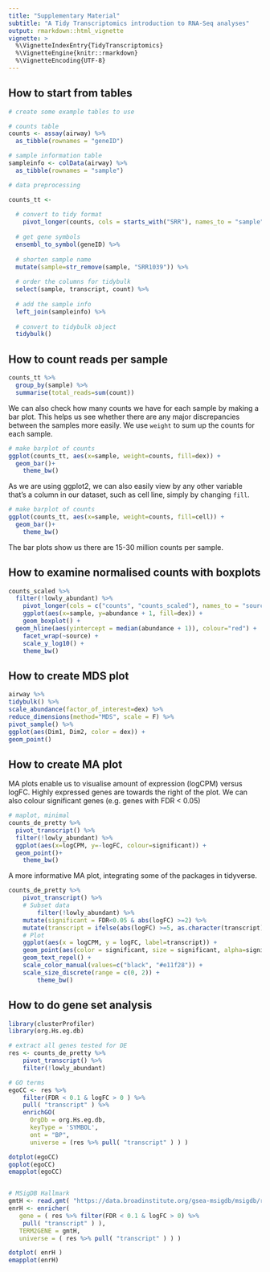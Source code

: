 ```yaml
---
title: "Supplementary Material"
subtitle: "A Tidy Transcriptomics introduction to RNA-Seq analyses"
output: rmarkdown::html_vignette
vignette: >
  %\VignetteIndexEntry{TidyTranscriptomics}
  %\VignetteEngine{knitr::rmarkdown}
  %\VignetteEncoding{UTF-8}
---
```


## How to start from tables

```r
# create some example tables to use

# counts table
counts <- assay(airway) %>%
  as_tibble(rownames = "geneID")

# sample information table
sampleinfo <- colData(airway) %>%
  as_tibble(rownames = "sample")

# data preprocessing

counts_tt <- 
  
  # convert to tidy format
	pivot_longer(counts, cols = starts_with("SRR"), names_to = "sample", values_to = "count") %>%
  
  # get gene symbols
  ensembl_to_symbol(geneID) %>%
  
  # shorten sample name
  mutate(sample=str_remove(sample, "SRR1039")) %>%
  
  # order the columns for tidybulk
  select(sample, transcript, count) %>%
  
  # add the sample info
  left_join(sampleinfo) %>%
  
  # convert to tidybulk object
  tidybulk()
```

## How to count reads per sample

```r
counts_tt %>% 
  group_by(sample) %>% 
  summarise(total_reads=sum(count))
```

We can also check how many counts we have for each sample by making a bar plot. This helps us see whether there are any major discrepancies between the samples more easily. We use `weight` to sum up the counts for each sample.

```r
# make barplot of counts
ggplot(counts_tt, aes(x=sample, weight=counts, fill=dex)) + 
  geom_bar()+
	theme_bw()
```

As we are using ggplot2, we can also easily view by any other variable that's a column in our dataset, such as cell line, simply by changing `fill`.

```r
# make barplot of counts
ggplot(counts_tt, aes(x=sample, weight=counts, fill=cell)) + 
  geom_bar()+
	theme_bw()
```

The bar plots show us there are 15-30 million counts per sample.


## How to examine normalised counts with boxplots

```r
counts_scaled %>%
  filter(!lowly_abundant) %>%
	pivot_longer(cols = c("counts", "counts_scaled"), names_to = "source", values_to = "abundance") %>%
	ggplot(aes(x=sample, y=abundance + 1, fill=dex)) +
	geom_boxplot() +
  geom_hline(aes(yintercept = median(abundance + 1)), colour="red") +
	facet_wrap(~source) +
	scale_y_log10() +
	theme_bw()
```

## How to create MDS plot

```r
airway %>%
tidybulk() %>%
scale_abundance(factor_of_interest=dex) %>%
reduce_dimensions(method="MDS", scale = F) %>%
pivot_sample() %>%
ggplot(aes(Dim1, Dim2, color = dex)) +
geom_point()
```


## How to create MA plot

MA plots enable us to visualise amount of expression (logCPM) versus logFC. Highly expressed genes are towards the right of the plot. We can also colour significant genes (e.g. genes with FDR < 0.05) 

```r
# maplot, minimal
counts_de_pretty %>%
  pivot_transcript() %>%
  filter(!lowly_abundant) %>%
  ggplot(aes(x=logCPM, y=-logFC, colour=significant)) +
  geom_point()+
	theme_bw()
```

A more informative MA plot, integrating some of the packages in tidyverse.

```r
counts_de_pretty %>%
    pivot_transcript() %>%
    # Subset data
		filter(!lowly_abundant) %>%
    mutate(significant = FDR<0.05 & abs(logFC) >=2) %>%
    mutate(transcript = ifelse(abs(logFC) >=5, as.character(transcript), "")) %>%
    # Plot
    ggplot(aes(x = logCPM, y = logFC, label=transcript)) +
    geom_point(aes(color = significant, size = significant, alpha=significant)) +
    geom_text_repel() +
    scale_color_manual(values=c("black", "#e11f28")) +
    scale_size_discrete(range = c(0, 2)) +
		theme_bw()
```


## How to do gene set analysis

```r
library(clusterProfiler)
library(org.Hs.eg.db)

# extract all genes tested for DE
res <- counts_de_pretty %>% 
    pivot_transcript() %>% 
    filter(!lowly_abundant)

# GO terms
egoCC <- res %>%
    filter(FDR < 0.1 & logFC > 0 ) %>%
    pull( "transcript" ) %>%
    enrichGO(
      OrgDb = org.Hs.eg.db,
      keyType = 'SYMBOL',
      ont = "BP",
      universe = (res %>% pull( "transcript" ) ) )

dotplot(egoCC)
goplot(egoCC)
emapplot(egoCC)


# MSigDB Hallmark
gmtH <- read.gmt( "https://data.broadinstitute.org/gsea-msigdb/msigdb/release/6.2/h.all.v6.2.symbols.gmt" )
enrH <- enricher(
   gene = ( res %>% filter(FDR < 0.1 & logFC > 0) %>%
    pull( "transcript" ) ),
   TERM2GENE = gmtH,
   universe = ( res %>% pull( "transcript" ) ) )

dotplot( enrH )
emapplot(enrH)
```



